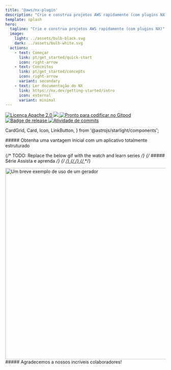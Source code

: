 ```yaml
---
title: '@aws/nx-plugin'
description: "Crie e construa projetos AWS rapidamente (com plugins NX)"
template: splash
hero:
  tagline: "Crie e construa projetos AWS rapidamente (com plugins NX)"
  image:
    light: ../assets/bulb-black.svg
    dark: ../assets/bulb-white.svg
  actions:
    - text: Começar
      link: pt/get_started/quick-start
      icon: right-arrow
    - text: Conceitos
      link: pt/get_started/concepts
      icon: right-arrow
      variant: secondary
    - text: Ler documentação do NX
      link: https://nx.dev/getting-started/intro
      icon: external
      variant: minimal
---
```




<p class="badges">
  <a href="https://opensource.org/licenses/Apache-2.0">
    <img
      src="https://img.shields.io/badge/License-Apache%202.0-yellowgreen.svg"
      alt="Licença Apache 2.0"
    />
  </a>
  <a href="https://codecov.io/gh/awslabs/nx-plugin-for-aws">
    <img src="https://codecov.io/gh/awslabs/nx-plugin-for-aws/graph/badge.svg?token=X27pgFfxuQ" />
  </a>
  <a href="https://gitpod.io/new/?workspaceClass=g1-large#https://github.com/awslabs/nx-plugin-for-aws">
    <img
      src="https://img.shields.io/badge/Gitpod-ready--to--code-blue?logo=gitpod"
      alt="Pronto para codificar no Gitpod"
    />
  </a>
  <a href="https://github.com/awslabs/nx-plugin-for-aws/actions/workflows/ci.yml">
    <img
      src="https://github.com/awslabs/nx-plugin-for-aws/actions/workflows/ci.yml/badge.svg"
      alt="Badge de release"
    />
  </a>
  <a href="https://github.com/awslabs/nx-plugin-for-aws/commits/main">
    <img
      src="https://img.shields.io/github/commit-activity/w/awslabs/nx-plugin-for-aws"
      alt="Atividade de commits"
    />
  </a>
</p>

  CardGrid,
  Card,
  Icon,
  LinkButton,
} from '@astrojs/starlight/components';

<div class='container three-column grid-icons'>
##### Obtenha uma vantagem inicial com um aplicativo totalmente estruturado

<CardGrid className="foo">
  <Card title="Adicione componentes ao seu projeto">
    <Icon name="puzzle" size="100px"/>
  </Card>
  <Card title="Compartilhe código e colabore perfeitamente">
    <Icon name="seti:bicep" size="100px"/>
  </Card>
  <Card title="Personalize seus projetos do seu jeito">
    <Icon name="seti:config" size="100px"/>
  </Card>
</CardGrid>
</div>

<div class='container'>

{/* TODO: Replace the below gif with the watch and learn series */}
{/* ##### Série Assista e aprenda */}
{/* <a href="/videos/course/overview"> */}
{/* <VideoPlayer link="https://www.youtube.com/watch?v=5u0Ds7wzUeI" /> */}
{/* </a> */}

<div style={{ width: '100%' }}>
  <Image
    style={{ margin: 'auto' }}
    src={websiteGeneratorGif}
    alt="Um breve exemplo de uso de um gerador"
    width="800"
    height="600"
  />
</div>

</div>

<div class="container">
  ##### Agradecemos a nossos incríveis colaboradores!
  <ContributorList githubRepo="awslabs/nx-plugin-for-aws" />
</div>
